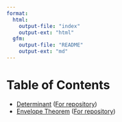 ```yaml
---
format:
  html:
    output-file: "index"
    output-ext: "html"
  gfm:
    output-file: "README"
    output-ext: "md"
---
```

# Table of Contents
- [Determinant](determinant/index.html) ([For repository](determinant/README.md))
- [Envelope Theorem](envelope_theorem/index.html) ([For repository](envelope_theorem/README.md))
